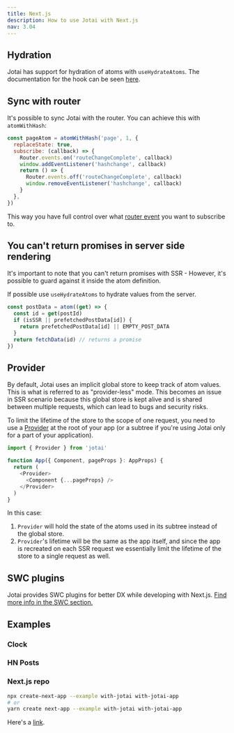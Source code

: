 ```yaml
---
title: Next.js
description: How to use Jotai with Next.js
nav: 3.04
---
```


## Hydration

Jotai has support for hydration of atoms with `useHydrateAtoms`. The documentation for the hook can be seen [here](../utils/use-hydrate-atoms.mdx).

## Sync with router

It's possible to sync Jotai with the router. You can achieve this with `atomWithHash`:

```js
const pageAtom = atomWithHash('page', 1, {
  replaceState: true,
  subscribe: (callback) => {
    Router.events.on('routeChangeComplete', callback)
    window.addEventListener('hashchange', callback)
    return () => {
      Router.events.off('routeChangeComplete', callback)
      window.removeEventListener('hashchange', callback)
    }
  },
})
```

This way you have full control over what [router event](https://nextjs.org/docs/api-reference/next/router#routerevents) you want to subscribe to.

## You can't return promises in server side rendering

It's important to note that you can't return promises with SSR - However, it's possible to guard against it inside the atom definition.

If possible use `useHydrateAtoms` to hydrate values from the server.

```js
const postData = atom((get) => {
  const id = get(postId)
  if (isSSR || prefetchedPostData[id]) {
    return prefetchedPostData[id] || EMPTY_POST_DATA
  }
  return fetchData(id) // returns a promise
})
```

## Provider

By default, Jotai uses an implicit global store to keep track of atom values. This is what is referred to as "provider-less" mode. This becomes an issue in SSR scenario because this global store is kept alive and is shared between multiple requests, which can lead to bugs and security risks.

To limit the lifetime of the store to the scope of one request, you need to use a [Provider](../api/core.mdx#provider) at the root of your app (or a subtree if you're using Jotai only for a part of your application).

```typescript
import { Provider } from 'jotai'

function App({ Component, pageProps }: AppProps) {
  return (
    <Provider>
      <Component {...pageProps} />
    </Provider>
  )
}
```

In this case:

1. `Provider` will hold the state of the atoms used in its subtree instead of the global store.
2. `Provider`'s lifetime will be the same as the app itself, and since the app is recreated on each SSR request we essentially limit the lifetime of the store to a single request as well.

## SWC plugins

Jotai provides SWC plugins for better DX while developing with Next.js. [Find more info in the SWC section.](../api/swc.mdx)

## Examples

### Clock

<CodeSandbox id="snu7n" />

### HN Posts

<CodeSandbox id="819n4" />

### Next.js repo

```bash
npx create-next-app --example with-jotai with-jotai-app
# or
yarn create next-app --example with-jotai with-jotai-app
```

Here's a [link](https://github.com/vercel/next.js/tree/canary/examples/with-jotai).

